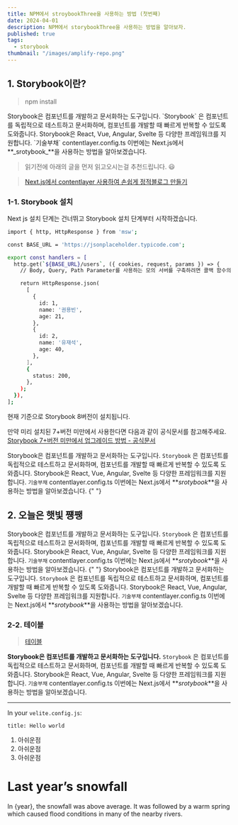```yaml
---
title: NPM에서 stroybookThree을 사용하는 방법 (첫번째)
date: 2024-04-01
description: NPM에서 storybookThree을 사용하는 방법을 알아보자.
published: true
tags:
  - storybook
thumbnail: "/images/amplify-repo.png"
---
```


## 1. Storybook이란?

<Callout code="critical" text="CALL OUT TEST" />

> npm install

<MDXImage src="./images/amplify-repo.png" title="테스트" />
Storybook은 컴포넌트를 개발하고 문서화하는 도구입니다. `Storybook` 은 컴포넌트를
독립적으로 테스트하고 문서화하며, 컴포넌트를 개발할 때 빠르게 반복할 수 있도록 도와줍니다.
Storybook은 React, Vue, Angular, Svelte 등 다양한 프레임워크를 지원합니다. `기술부채`
contentlayer.config.ts 이번에는 Next.js에서 **_srotybook_**을 사용하는 방법을 알아보겠습니다.

> 읽기전에 아래의 글을 먼저 읽고오시는걸 추천드립니다. 😃

> [Next.js에서 contentlayer 사용하여 손쉽게 정적블로그 만들기](https://yiyb-blog.vercel.app/posts/nextjs-contentlayer-blog)

### 1-1. Storybook 설치

Next js 설치 단계는 건너뛰고 Storybook 설치 단계부터 시작하겠습니다.

```bash
import { http, HttpResponse } from 'msw';

const BASE_URL = 'https://jsonplaceholder.typicode.com';

export const handlers = [
  http.get(`${BASE_URL}/users`, ({ cookies, request, params }) => {
    // Body, Query, Path Parameter를 사용하는 모의 서버를 구축하려면 콜백 함수의 매개변수를 사용하시면 됩니다.

    return HttpResponse.json(
      [
        {
          id: 1,
          name: '권용빈',
          age: 21,
        },
        {
          id: 2,
          name: '유재석',
          age: 40,
        },
      ],
      {
        status: 200,
      },
    );
  }),
];
```

현재 기준으로 Storybook 8버전이 설치됩니다.

만약 미리 설치된 7+버전 미만에서 사용한다면 다음과 같이 공식문서를 참고해주세요. [Storybook 7+버전 미만에서 업그레이드 방법 - 공식문서](https://storybook.js.org/docs/get-started/nextjs#in-a-project-with-storybook)

Storybook은 컴포넌트를 개발하고 문서화하는 도구입니다. `Storybook` 은 컴포넌트를
독립적으로 테스트하고 문서화하며, 컴포넌트를 개발할 때 빠르게 반복할 수 있도록
도와줍니다. Storybook은 React, Vue, Angular, Svelte 등 다양한 프레임워크를
지원합니다. `기술부채` contentlayer.config.ts 이번에는 Next.js에서
**_srotybook_**을 사용하는 방법을 알아보겠습니다.
{" "}

## 2. 오늘은 햇빛 쩅쨍

Storybook은 컴포넌트를 개발하고 문서화하는 도구입니다. `Storybook` 은 컴포넌트를
독립적으로 테스트하고 문서화하며, 컴포넌트를 개발할 때 빠르게 반복할 수 있도록
도와줍니다. Storybook은 React, Vue, Angular, Svelte 등 다양한 프레임워크를
지원합니다. `기술부채` contentlayer.config.ts 이번에는 Next.js에서
**_srotybook_**을 사용하는 방법을 알아보겠습니다.
{" "}
Storybook은 컴포넌트를 개발하고 문서화하는 도구입니다. `Storybook` 은 컴포넌트를
독립적으로 테스트하고 문서화하며, 컴포넌트를 개발할 때 빠르게 반복할 수 있도록
도와줍니다. Storybook은 React, Vue, Angular, Svelte 등 다양한 프레임워크를
지원합니다. `기술부채` contentlayer.config.ts 이번에는 Next.js에서
**_srotybook_**을 사용하는 방법을 알아보겠습니다.

### 2-2. 테이블

> [테이블](https://vo.la/mQycj)

**Storybook은 컴포넌트를 개발하고 문서화하는 도구입니다.** `Storybook` 은 컴포넌트를
독립적으로 테스트하고 문서화하며, 컴포넌트를 개발할 때 빠르게 반복할 수 있도록
도와줍니다. Storybook은 React, Vue, Angular, Svelte 등 다양한 프레임워크를
지원합니다. `기술부채` contentlayer.config.ts 이번에는 Next.js에서
**_srotybook_**을 사용하는 방법을 알아보겠습니다.

---

In your `velite.config.js`:

`title: Hello world`

1. 아쉬운점
2. 아쉬운점
3. 아쉬운점


# Last year’s snowfall

In {year}, the snowfall was above average.
It was followed by a warm spring which caused
flood conditions in many of the nearby rivers.
